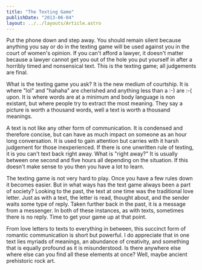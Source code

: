 ```yaml
---
title: "The Texting Game"
publishDate: "2013-06-04"
layout: ../../layouts/Article.astro
---
```


Put the phone down and step away. You should remain silent because anything you say or do in the texting game will be used against you in the court of women's opinion. If you can't afford a lawyer, it doesn't matter because a lawyer cannot get you out of the hole you put yourself in after a horribly timed and nonsensical text. This is the texting game; all judgements are final.

What is the texting game you ask? It is the new medium of courtship. It is where "lol" and "hahaha" are cherished and anything less than a :-) are :-( upon. It is where words are at a minimum and body language is non existant, but where people try to extract the most meaning. They say a picture is worth a thousand words, well a text is worth a thousand meanings.

A text is not like any other form of communication. It is condensed and therefore concise, but can have as much impact on someone as an hour long conversation. It is used to gain attention but carries with it harsh judgement for those inexperienced. If there is one unwritten rule of texting, it is you can't text back right away. What is "right away?" It is usually between one second and five hours all depending on the situation. If this doesn't make sense to you then you have a lot to learn.

The texting game is not very hard to play. Once you have a few rules down it becomes easier. But in what ways has the text game always been a part of society? Looking to the past, the text at one time was the traditional love letter. Just as with a text, the letter is read, thought about, and the sender waits some type of reply. Taken further back in the past, it is a message from a messenger. In both of these instances, as with texts, sometimes there is no reply. Time to get your game up at that point.

From love letters to texts to everything in between, this succinct form of romantic communication is short but powerful. I do appreciate that in one text lies myriads of meanings, an abundance of creativity, and something that is equally profound as it is misunderstood. Is there anywhere else where else can you find all these elements at once? Well, maybe ancient prehistoric rock art.
